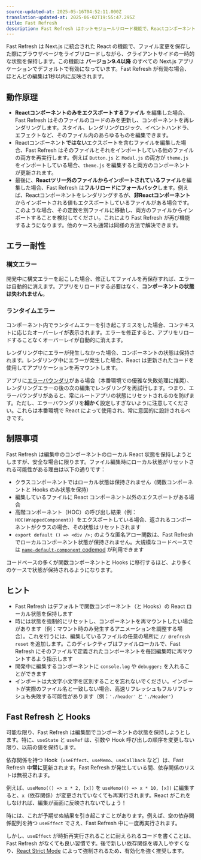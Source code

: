 ```yaml
---
source-updated-at: 2025-05-16T04:52:11.000Z
translation-updated-at: 2025-06-02T19:55:47.295Z
title: Fast Refresh
description: Fast Refresh はホットモジュールリロード機能で、Reactコンポーネントの編集に対して即時のフィードバックを提供します。
---
```


Fast Refresh は Next.js に統合された React の機能で、ファイル変更を保存した際にブラウザページをライブリロードしながら、クライアントサイドの一時的な状態を保持します。この機能は **バージョン9.4以降** のすべての Next.js アプリケーションでデフォルトで有効になっています。Fast Refresh が有効な場合、ほとんどの編集は1秒以内に反映されます。

## 動作原理

- **Reactコンポーネントのみをエクスポートするファイル** を編集した場合、Fast Refresh はそのファイルのコードのみを更新し、コンポーネントを再レンダリングします。スタイル、レンダリングロジック、イベントハンドラ、エフェクトなど、そのファイル内のあらゆるものを編集できます。
- Reactコンポーネント**ではない**エクスポートを含むファイルを編集した場合、Fast Refresh はそのファイルとそれをインポートしている他のファイルの両方を再実行します。例えば `Button.js` と `Modal.js` の両方が `theme.js` をインポートしている場合、`theme.js` を編集すると両方のコンポーネントが更新されます。
- 最後に、**Reactツリー外のファイルからインポートされているファイル**を編集した場合、Fast Refresh は**フルリロードにフォールバック**します。例えば、Reactコンポーネントをレンダリングするが、**非Reactコンポーネント**からインポートされる値もエクスポートしているファイルがある場合です。このような場合、その定数を別ファイルに移動し、両方のファイルからインポートすることを検討してください。これにより Fast Refresh が再び機能するようになります。他のケースも通常は同様の方法で解決できます。

## エラー耐性

### 構文エラー

開発中に構文エラーを起こした場合、修正してファイルを再保存すれば、エラーは自動的に消えます。アプリをリロードする必要はなく、**コンポーネントの状態は失われません**。

### ランタイムエラー

コンポーネント内でランタイムエラーを引き起こすミスをした場合、コンテキストに応じたオーバーレイが表示されます。エラーを修正すると、アプリをリロードすることなくオーバーレイが自動的に消えます。

レンダリング中にエラーが発生しなかった場合、コンポーネントの状態は保持されます。レンダリング中にエラーが発生した場合、React は更新されたコードを使用してアプリケーションを再マウントします。

アプリに[エラーバウンダリ](https://react.dev/reference/react/Component#catching-rendering-errors-with-an-error-boundary)がある場合（本番環境での優雅な失敗処理に推奨）、レンダリングエラーの後の次の編集でレンダリングを再試行します。つまり、エラーバウンダリがあると、常にルートアプリの状態にリセットされるのを防げます。ただし、エラーバウンダリを**細かく**設定しすぎないように注意してください。これらは本番環境で React によって使用され、常に意図的に設計されるべきです。

## 制限事項

Fast Refresh は編集中のコンポーネントのローカル React 状態を保持しようとしますが、安全な場合に限ります。ファイル編集時にローカル状態がリセットされる可能性がある理由は以下の通りです：

- クラスコンポーネントではローカル状態は保持されません（関数コンポーネントと Hooks のみ状態を保持）
- 編集しているファイルに React コンポーネント以外のエクスポートがある場合
- 高階コンポーネント（HOC）の呼び出し結果（例：`HOC(WrappedComponent)`）をエクスポートしている場合、返されるコンポーネントがクラスの場合、その状態はリセットされます
- `export default () => <div />;` のような匿名アロー関数は、Fast Refresh でローカルコンポーネント状態が保持されません。大規模なコードベースでは [`name-default-component` codemod](/docs/pages/guides/upgrading/codemods#name-default-component) が利用できます

コードベースの多くが関数コンポーネントと Hooks に移行するほど、より多くのケースで状態が保持されるようになります。

## ヒント

- Fast Refresh はデフォルトで関数コンポーネント（と Hooks）の React ローカル状態を保持します
- 時には状態を強制的にリセットし、コンポーネントを再マウントしたい場合があります（例：マウント時のみ発生するアニメーションを調整する場合）。これを行うには、編集しているファイルの任意の場所に `// @refresh reset` を追加します。このディレクティブはファイルローカルで、Fast Refresh にそのファイルで定義されたコンポーネントを毎回編集時に再マウントするよう指示します
- 開発中に編集するコンポーネントに `console.log` や `debugger;` を入れることができます
- インポートは大文字小文字を区別することを忘れないでください。インポートが実際のファイル名と一致しない場合、高速リフレッシュもフルリフレッシュも失敗する可能性があります（例：`'./header'` と `'./Header'`）

## Fast Refresh と Hooks

可能な限り、Fast Refresh は編集間でコンポーネントの状態を保持しようとします。特に、`useState` と `useRef` は、引数や Hook 呼び出しの順序を変更しない限り、以前の値を保持します。

依存関係を持つ Hook（`useEffect`、`useMemo`、`useCallback` など）は、Fast Refresh 中**常に**更新されます。Fast Refresh が発生している間、依存関係のリストは無視されます。

例えば、`useMemo(() => x * 2, [x])` を `useMemo(() => x * 10, [x])` に編集すると、`x`（依存関係）が変更されていなくても再実行されます。React がこれをしなければ、編集が画面に反映されないでしょう！

時には、これが予期せぬ結果を引き起こすことがあります。例えば、空の依存関係配列を持つ `useEffect` でさえ、Fast Refresh 中に一度再実行されます。

しかし、`useEffect` が時折再実行されることに耐えられるコードを書くことは、Fast Refresh がなくても良い習慣です。後で新しい依存関係を導入しやすくなり、[React Strict Mode](/docs/pages/api-reference/config/next-config-js/reactStrictMode) によって強制されるため、有効化を強く推奨します。